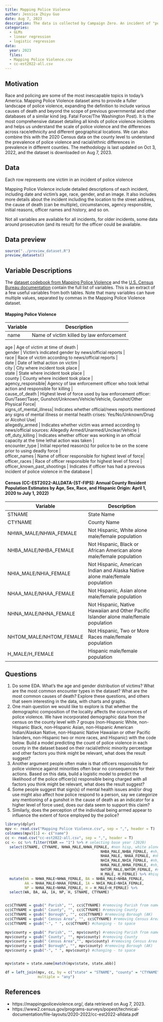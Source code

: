 ---
title: Mapping Police Violence
author: Jessica Zhiyu Guo
date: Aug 7, 2023
description: The data is collected by Campaign Zero. An incident of "police violence" is defined by Campaign Zero as "any incident where a law enforcement officer (off-duty or on-duty) applies, on a civilian, lethal force resulting in the civilian being killed whether it is considered 'justified' or 'unjustified' by the U.S. Criminal Legal System."
categories:
  - GLMs
  - linear regression
  - logistic regression
data:
  year: 2023
  files: 
  - Mapping Police Violence.csv
  - cc-est2022-all.csv
---

## Motivation
Race and policing are some of the most inescapable topics in today's America. Mapping Police Violence dataset aims to provide a fuller landscape of police violence, expanding the definition to include various causes of death and beyond the scope of previous governmental and other databases of a similar kind (eg. Fatal Force/The Washington Post). It is the most comprehensive dataset detailing all kinds of police violence incidents and helps us understand the scale of police violence and the differences across race/ethnicity and different geographical locations. We can also combine this with the 2020 Census data on the county level to understand the prevalence of police violence and racial/ethnic differences in prevalence in different counties. The methodology is last updated on Oct 3, 2022, and the dataset is downloaded on Aug 7, 2023.


## Data
Each row represents one victim in an incident of police violence

Mapping Police Violence include detailed descriptions of each incident, including date and victim's age, race, gender, and an image. It also includes more details about the incident including the location to the street address, the cause of death (can be multiple), circumstances, agency responsible, initial reasons, officer names and history, and so on. 

Not all variables are available for all incidents, for older incidents, some data around prosecution (and its result) for the officer could be available.


## Data preview

```{r, echo=FALSE, results="asis"}
source("../preview_dataset.R")
preview_datasets()
```

## Variable Descriptions
The [dataset codebook from Mapping Police Violence](https://mappingpoliceviolence.org/files/MappingPoliceViolence_Methodology.pdf) and the [U.S. Census Bureau documentation](https://www2.census.gov/programs-surveys/popest/technical-documentation/file-layouts/2020-2022/cc-est2022-alldata.pdf) contain the full list of variables. This is an extract of a few useful variables from both tables. Note that many variables can have multiple values, separated by commas in the Mapping Police Violence dataset.


#### Mapping Police Violence
| Variable | Description |
|----|-------------|
| name | 	Name of victim killed by law enforcement |

| age | Age of victim at time of death |
| gender  |	Victim's indicated gender by news/official reports |

| race  |	Race of victim according to news/official reports |
| date |	Date of lethal action on victim |
| city |	City where incident took place |

| state  |	State where incident took place |
| county  |	County where incident took place |

| agency_responsible|	Agency of law enforcement officer who took lethal action and responsible for killing |
| cause_of_death |	Highest level of force used by law enforcement officer: Gun/Taser/Taser, Gunshot/Unknown/Vehicle/Vehicle, Gunshot/Other Physical Force|
| signs_of_mental_illness|	Indicates whether official/news reports mentioned any signs of mental illness or mental health crises: Yes/No/Unknown/Drug or Alcohol Use|
| allegedly_armed |	Indicates whether victim was armed according to news/official sources: Allegedly Armed/Unarmed/Unclear/Vehicle |
| off_duty_killing |	Indicates whether officer was working in an official capacity at the time lethal action was taken |
| encounter_type |	Initial reported reason(s) for police to be on the scene prior to using deadly force |
| officer_names  |	Name of officer responsible for highest level of force|
| officer_races  |	Race of officer responsible for highest level of force |
| officer_known_past_shootings |	Indicates if officer has had a previous incident of police violence in the database |

#### Census (CC-EST2022-ALLDATA-[ST-FIPS]: Annual County Resident Population Estimates by Age, Sex, Race, and Hispanic Origin: April 1, 2020 to July 1, 2022)
| Variable | Description |
|----|-------------|
| STNAME | 	State Name  |
| CTYNAME| County Name  |
| NHWA_MALE/NHWA_FEMALE  | Not Hispanic, White alone male/female population |
| NHBA_MALE/NHBA_FEMALE  |	Not Hispanic, Black or African American alone male/female population  |
| NHIA_MALE/NHIA_FEMALE |	Not Hispanic, American Indian and Alaska Native alone male/female population|
| NHAA_MALE/NHAA_FEMALE| Not Hispanic, Asian alone male/female population  |
| NHNA_MALE/NHNA_FEMALE  |Not Hispanic, Native Hawaiian and Other Pacific Islander alone male/female population |
| NHTOM_MALE/NHTOM_FEMALE  | Not Hispanic, Two or More Races male/female population |
| H_MALE/H_FEMALE|	Hispanic male/female population|

## Questions
1. Do some EDA. What's the age and gender distribution of victims? What are the most common encounter types in the dataset? What are the most common causes of death? Explore these questions, and others that seem interesting in the data, with charts and graphs.
2. One main question we would like to explore is that whether the demographic composition of the locality affects the occurrences of police violence. We have incorporated demographic data from the census on the county level with 7 groups (non-Hispanic White, non-Hispanic Black, non-Hispanic Asian, non-Hispanic American Indian/Alaskan Native, non-Hispanic Native Hawaiian or other Pacific Islanders, non-Hispanic two or more races, and Hispanic) with the code below. Build a model predicting the count of police violence in each county in the dataset based on their racial/ethnic minority percentage and other factors you think might be relevant, what does the result suggest?
3. Another argument people often make is that officers responsible for police violence against minorities often bear no consequences for their actions. Based on this data, build a logistic model to predict the likelihood of the police officer(s) responsible being charged with all factors you think might be relevant, what does the result suggest?
4. Some people suggest that sign(s) of mental health issues and/or drug use might also affect how police respond to a person, say we categorize any mentioning of a gunshot in the cause of death as an indicator for a higher level of force used, does our data seem to support this claim? 
5. Similarly, does the perception of the individual being armed appear to influence the extent of force employed by the police?

```{r,echo=TRUE,message=FALSE,warning=FALSE}
library(dplyr)
mpv <- read.csv("Mapping Police Violence.csv", sep = ",", header = T)
colnames(mpv)[1] <- c("name")
cc <- read.csv("cc-est2022-all.csv", sep = ",", header = T)
cc <- cc %>% filter(YEAR == "1") %>% # selecting base year (2020)
  select(STNAME, CTYNAME, NHWA_MALE,NHWA_FEMALE, #non hisp, white alone
                                            NHBA_MALE,NHBA_FEMALE, #nh, black alone
                                            NHAA_MALE, NHAA_FEMALE, #nh, asian alone
                                            NHIA_MALE,NHIA_FEMALE, #nh, native alone
                                            NHNA_MALE,NHNA_FEMALE, #nh, pacific is alone
                                            NHTOM_MALE,NHTOM_FEMALE, #nh, multiple races
                                            H_MALE, H_FEMALE) %>% #hispanic
  mutate(WA = NHWA_MALE+NHWA_FEMALE, BA = NHBA_MALE+NHBA_FEMALE,
         AA = NHAA_MALE+NHAA_FEMALE, IA = NHIA_MALE+NHIA_FEMALE,
         NP = NHNA_MALE+NHNA_FEMALE, H = H_MALE+H_FEMALE) %>% 
  select(WA, BA, AA, IA, NP, H, STNAME, CTYNAME)


cc$CTYNAME = gsub(" Parish", "", cc$CTYNAME) #removing Parish from names
cc$CTYNAME = gsub(" County", "", cc$CTYNAME) #removing County 
cc$CTYNAME = gsub(" Borough", "", cc$CTYNAME) #removing Borough (AK)
cc$CTYNAME = gsub(" Census Area", "", cc$CTYNAME) #removing Census Area (AK)
cc$CTYNAME = gsub("-", " ", cc$CTYNAME) #changing - to space

mpv$county = gsub(" Parish", "", mpv$county) #removing Parish from names
mpv$county = gsub(" County", "", mpv$county) #removing County
mpv$county = gsub(" Census Area","", mpv$county) #removing Census Area (AK)
mpv$county = gsub(" Borough", "", mpv$county) #removing Borough (AK) 
mpv$county = gsub("-", " ", mpv$county) #changing - to space


mpv$state = state.name[match(mpv$state, state.abb)]

df = left_join(mpv, cc, by = c("state" = "STNAME", "county" = "CTYNAME"), 
               multiple = "any")

```

## References
- https://mappingpoliceviolence.org/, data retrieved on Aug 7, 2023.
- https://www2.census.gov/programs-surveys/popest/technical-documentation/file-layouts/2020-2022/cc-est2022-alldata.pdf

